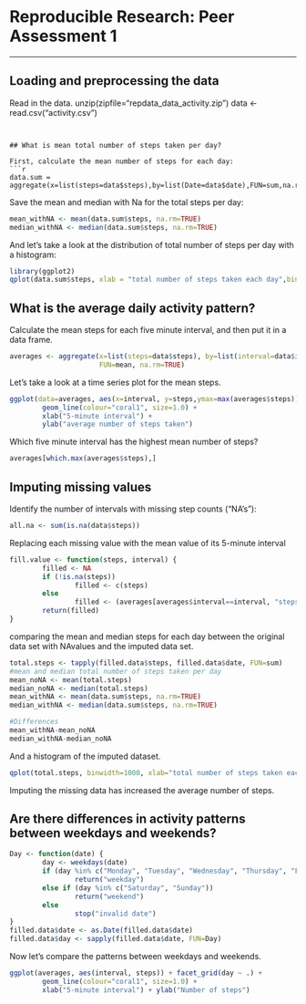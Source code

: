 # Reproducible Research: Peer Assessment 1

---



## Loading and preprocessing the data

Read in the data.
unzip(zipfile="repdata_data_activity.zip")
data <- read.csv("activity.csv")
```


## What is mean total number of steps taken per day?

First, calculate the mean number of steps for each day:
```r
data.sum = aggregate(x=list(steps=data$steps),by=list(Date=data$date),FUN=sum,na.rm=T)
```

Save the mean and median with Na for the total steps per day:
```r
mean_withNA <- mean(data.sum$steps, na.rm=TRUE)
median_withNA <- median(data.sum$steps, na.rm=TRUE)
```

And let's take a look at the distribution of total number of steps per day with a histogram:
```r
library(ggplot2)
qplot(data.sum$steps, xlab = "total number of steps taken each day",binwidth = 1000)
```


## What is the average daily activity pattern?

Calculate the mean steps for each five minute interval, and then put it in a data frame.
```r
averages <- aggregate(x=list(steps=data$steps), by=list(interval=data$interval),
                      FUN=mean, na.rm=TRUE)
```

Let's take a look at a time series plot for the mean steps.
```r
ggplot(data=averages, aes(x=interval, y=steps,ymax=max(averages$steps))) +
        geom_line(colour="coral1", size=1.0) +
        xlab("5-minute interval") +
        ylab("average number of steps taken")
```

Which five minute interval has the highest mean number of steps?
```r
averages[which.max(averages$steps),]
```


## Imputing missing values
Identify the number of intervals with missing step counts ("NA's"):
```r
all.na <- sum(is.na(data$steps))
```

Replacing each missing value with the mean value of its 5-minute interval
```r
fill.value <- function(steps, interval) {
        filled <- NA
        if (!is.na(steps))
                filled <- c(steps)
        else
                filled <- (averages[averages$interval==interval, "steps"])
        return(filled)
}

```

comparing the mean and median steps for each day between the original data set with NAvalues and the imputed data set.
```r
total.steps <- tapply(filled.data$steps, filled.data$date, FUN=sum)
#mean and median total number of steps taken per day 
mean_noNA <- mean(total.steps)
median_noNA <- median(total.steps)
mean_withNA <- mean(data.sum$steps, na.rm=TRUE)
median_withNA <- median(data.sum$steps, na.rm=TRUE)

#Differences
mean_withNA-mean_noNA
median_withNA-median_noNA
```

And a histogram of the imputed dataset.
```r
qplot(total.steps, binwidth=1000, xlab="total number of steps taken each day")
```

Imputing the missing data has increased the average number of steps. 

## Are there differences in activity patterns between weekdays and weekends?


```r
Day <- function(date) {
        day <- weekdays(date)
        if (day %in% c("Monday", "Tuesday", "Wednesday", "Thursday", "Friday"))
                return("weekday")
        else if (day %in% c("Saturday", "Sunday"))
                return("weekend")
        else
                stop("invalid date")
}
filled.data$date <- as.Date(filled.data$date)
filled.data$day <- sapply(filled.data$date, FUN=Day)
```


Now let's compare the patterns between weekdays and weekends.
```r
ggplot(averages, aes(interval, steps)) + facet_grid(day ~ .) +
        geom_line(colour="coral1", size=1.0) +
        xlab("5-minute interval") + ylab("Number of steps")
```

